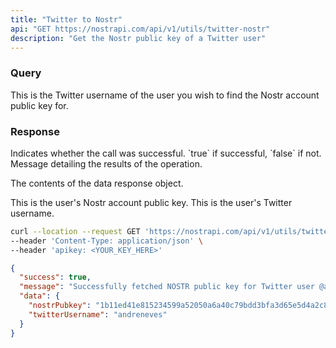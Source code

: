 ```yaml
---
title: "Twitter to Nostr"
api: "GET https://nostrapi.com/api/v1/utils/twitter-nostr"
description: "Get the Nostr public key of a Twitter user"
---
```


### Query

<ParamField query="username" type="string" >
  This is the Twitter username of the user you wish to find the Nostr account public key for.
</ParamField>

### Response

<ResponseField name="success" type="boolean">
  Indicates whether the call was successful. `true` if successful, `false` if not.
</ResponseField>

<ResponseField name="message" type="string">
  Message detailing the results of the operation.
</ResponseField>

<ResponseField name="data" type="object">

The contents of the data response object.

<Expandable title="Toggle">

<ResponseField name="nostrPubkey" type="string">
  This is the user's Nostr account public key.
</ResponseField>

<ResponseField name="twitterUsername" type="string">
  This is the user's Twitter username.
</ResponseField>

</Expandable>

</ResponseField>

<RequestExample>

```bash Example Request
curl --location --request GET 'https://nostrapi.com/api/v1/utils/twitter-nostr?username=andreneves' \
--header 'Content-Type: application/json' \
--header 'apikey: <YOUR_KEY_HERE>'
```

</RequestExample>

<ResponseExample>

```json Example Response
{
  "success": true,
  "message": "Successfully fetched NOSTR public key for Twitter user @andreneves.",
  "data": {
    "nostrPubkey": "1b11ed41e815234599a52050a6a40c79bdd3bfa3d65e5d4a2c8d626698835d6d",
    "twitterUsername": "andreneves"
  }
}
```

</ResponseExample>
